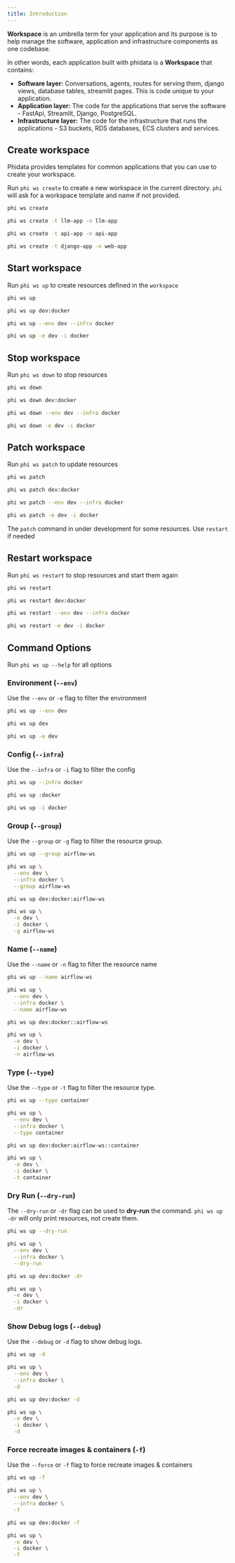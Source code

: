 ```yaml
---
title: Introduction
---
```


**Workspace** is an umbrella term for your application and its purpose is to help manage the software, application and infrastructure components as one codebase.

In other words, each application built with phidata is a **Workspace** that contains:

- **Software layer:** Conversations, agents, routes for serving them, django views, database tables, streamlit pages. This is code unique to your application.
- **Application layer:** The code for the applications that serve the software - FastApi, Streamlit, Django, PostgreSQL.
- **Infrastructure layer:** The code for the infrastructure that runs the applications - S3 buckets, RDS databases, ECS clusters and services.

## Create workspace

Phidata provides templates for common applications that you can use to create your workspace.

Run `phi ws create` to create a new workspace in the current directory. `phi` will ask for a workspace template and name if not provided.

<CodeGroup>

```bash Create Workspace
phi ws create
```

```bash Create LLM App
phi ws create -t llm-app -n llm-app
```

```bash Create Api App
phi ws create -t api-app -n api-app
```

```bash Create Web App
phi ws create -t django-app -n web-app
```

</CodeGroup>

## Start workspace

Run `phi ws up` to create resources defined in the `workspace`

<CodeGroup>

```bash Terminal
phi ws up
```

```bash Shorthand
phi ws up dev:docker
```

```bash With Options
phi ws up --env dev --infra docker
```

```bash Short Options
phi ws up -e dev -i docker
```

</CodeGroup>

## Stop workspace

Run `phi ws down` to stop resources

<CodeGroup>

```bash Terminal
phi ws down
```

```bash Shorthand
phi ws down dev:docker
```

```bash With Options
phi ws down --env dev --infra docker
```

```bash Short Options
phi ws down -e dev -i docker
```

</CodeGroup>

## Patch workspace

Run `phi ws patch` to update resources

<CodeGroup>

```bash Terminal
phi ws patch
```

```bash Shorthand
phi ws patch dev:docker
```

```bash With Options
phi ws patch --env dev --infra docker
```

```bash Short Options
phi ws patch -e dev -i docker
```

</CodeGroup>

<Note>

The `patch` command in under development for some resources. Use `restart` if needed

</Note>

## Restart workspace

Run `phi ws restart` to stop resources and start them again

<CodeGroup>

```bash Terminal
phi ws restart
```

```bash Shorthand
phi ws restart dev:docker
```

```bash With Options
phi ws restart --env dev --infra docker
```

```bash Short Options
phi ws restart -e dev -i docker
```

</CodeGroup>

## Command Options

<Note>Run `phi ws up --help` for all options</Note>

### Environment (`--env`)

Use the `--env` or `-e` flag to filter the environment

<CodeGroup>

```bash Flag
phi ws up --env dev
```

```bash Shorthand
phi ws up dev
```

```bash Short Options
phi ws up -e dev
```

</CodeGroup>

### Config (`--infra`)

Use the `--infra` or `-i` flag to filter the config

<CodeGroup>

```bash Flag
phi ws up --infra docker
```

```bash Shorthand
phi ws up :docker
```

```bash Short Options
phi ws up -i docker
```

</CodeGroup>

### Group (`--group`)

Use the `--group` or `-g` flag to filter the resource group.

<CodeGroup>

```bash Flag
phi ws up --group airflow-ws
```

```bash With Options
phi ws up \
  --env dev \
  --infra docker \
  --group airflow-ws
```

```bash Shorthand
phi ws up dev:docker:airflow-ws
```

```bash Short Options
phi ws up \
  -e dev \
  -i docker \
  -g airflow-ws
```

</CodeGroup>

### Name (`--name`)

Use the `--name` or `-n` flag to filter the resource name

<CodeGroup>

```bash Flag
phi ws up --name airflow-ws
```

```bash With Options
phi ws up \
  --env dev \
  --infra docker \
  --name airflow-ws
```

```bash Shorthand
phi ws up dev:docker::airflow-ws
```

```bash Short Options
phi ws up \
  -e dev \
  -i docker \
  -n airflow-ws
```

</CodeGroup>

### Type (`--type`)

Use the `--type` or `-t` flag to filter the resource type.

<CodeGroup>

```bash Flag
phi ws up --type container
```

```bash With Options
phi ws up \
  --env dev \
  --infra docker \
  --type container
```

```bash Shorthand
phi ws up dev:docker:airflow-ws::container
```

```bash Short Options
phi ws up \
  -e dev \
  -i docker \
  -t container
```

</CodeGroup>

### Dry Run (`--dry-run`)

The `--dry-run` or `-dr` flag can be used to **dry-run** the command. `phi ws up -dr` will only print resources, not create them.

<CodeGroup>

```bash Flag
phi ws up --dry-run
```

```bash With Options
phi ws up \
  --env dev \
  --infra docker \
  --dry-run
```

```bash Shorthand
phi ws up dev:docker -dr
```

```bash Short Options
phi ws up \
  -e dev \
  -i docker \
  -dr
```

</CodeGroup>

### Show Debug logs (`--debug`)

Use the `--debug` or `-d` flag to show debug logs.

<CodeGroup>

```bash Flag
phi ws up -d
```

```bash With Options
phi ws up \
  --env dev \
  --infra docker \
  -d
```

```bash Shorthand
phi ws up dev:docker -d
```

```bash Short Options
phi ws up \
  -e dev \
  -i docker \
  -d
```

</CodeGroup>

### Force recreate images & containers (`-f`)

Use the `--force` or `-f` flag to force recreate images & containers

<CodeGroup>

```bash Flag
phi ws up -f
```

```bash With Options
phi ws up \
  --env dev \
  --infra docker \
  -f
```

```bash Shorthand
phi ws up dev:docker -f
```

```bash Short Options
phi ws up \
  -e dev \
  -i docker \
  -f
```

</CodeGroup>
